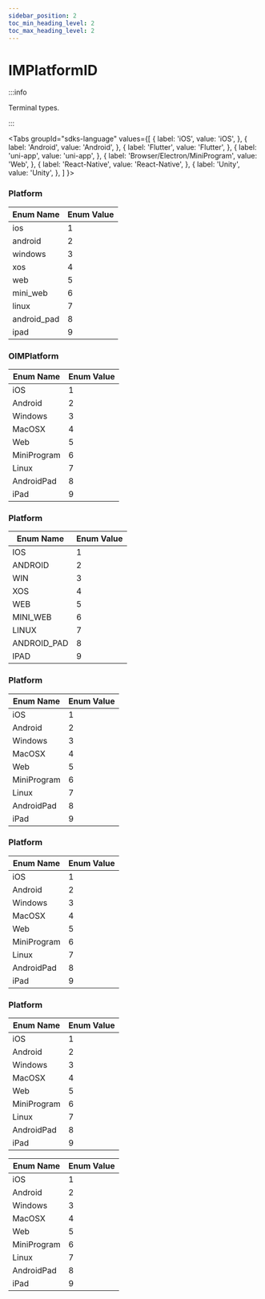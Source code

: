 ```yaml
---
sidebar_position: 2
toc_min_heading_level: 2
toc_max_heading_level: 2
---
```


# IMPlatformID

:::info

Terminal types.

:::

<Tabs
groupId="sdks-language"
values={[
{ label: 'iOS', value: 'iOS', },
{ label: 'Android', value: 'Android', },
{ label: 'Flutter', value: 'Flutter', },
{ label: 'uni-app', value: 'uni-app', },
{ label: 'Browser/Electron/MiniProgram', value: 'Web', },
{ label: 'React-Native', value: 'React-Native', },
{ label: 'Unity', value: 'Unity', },
]
}>

<TabItem value="Flutter">

### Platform

| Enum Name     | Enum Value |
| ------------- | ---------- |
| ios           | 1          |
| android       | 2          |
| windows       | 3          |
| xos           | 4          |
| web           | 5          |
| mini_web      | 6          |
| linux         | 7          |
| android_pad   | 8          |
| ipad          | 9          |

</TabItem>

<TabItem value="iOS">

### OIMPlatform

| Enum Name     | Enum Value |
| ------------- | ---------- |
| iOS           | 1          |
| Android       | 2          |
| Windows       | 3          |
| MacOSX        | 4          |
| Web           | 5          |
| MiniProgram   | 6          |
| Linux         | 7          |
| AndroidPad    | 8          |
| iPad          | 9          |

</TabItem>

<TabItem value="Android">

### Platform

| Enum Name     | Enum Value |
| ------------- | ---------- |
| IOS           | 1          |
| ANDROID       | 2          |
| WIN           | 3          |
| XOS           | 4          |
| WEB           | 5          |
| MINI_WEB      | 6          |
| LINUX         | 7          |
| ANDROID_PAD   | 8          |
| IPAD          | 9          |

</TabItem>

<TabItem value="Web">

### Platform

| Enum Name     | Enum Value |
| ------------- | ---------- |
| iOS           | 1          |
| Android       | 2          |
| Windows       | 3          |
| MacOSX        | 4          |
| Web           | 5          |
| MiniProgram   | 6          |
| Linux         | 7          |
| AndroidPad    | 8          |
| iPad          | 9          |

</TabItem>

<TabItem value="uni-app">

### Platform

| Enum Name     | Enum Value |
| ------------- | ---------- |
| iOS           | 1          |
| Android       | 2          |
| Windows       | 3          |
| MacOSX        | 4          |
| Web           | 5          |
| MiniProgram   | 6          |
| Linux         | 7          |
| AndroidPad    | 8          |
| iPad          | 9          |

</TabItem>

<TabItem value="React-Native">

### Platform

| Enum Name     | Enum Value |
| ------------- | ---------- |
| iOS           | 1          |
| Android       | 2          |
| Windows       | 3          |
| MacOSX        | 4          |
| Web           | 5          |
| MiniProgram   | 6          |
| Linux         | 7          |
| AndroidPad    | 8          |
| iPad          | 9          |

</TabItem>

<TabItem value="Unity">

| Enum Name     | Enum Value |
| ----------- | ------ |
| iOS         | 1      |
| Android     | 2      |
| Windows     | 3      |
| MacOSX      | 4      |
| Web         | 5      |
| MiniProgram | 6      |
| Linux       | 7      |
| AndroidPad  | 8      |
| iPad        | 9      |

</TabItem>

</Tabs>